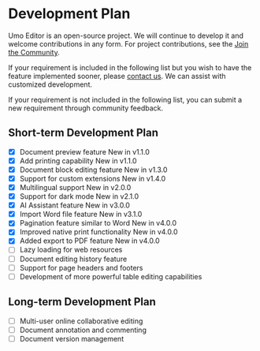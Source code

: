 
# Development Plan

Umo Editor is an open-source project. We will continue to develop it and welcome contributions in any form. For project contributions, see the [Join the Community](/en/docs/#join-the-community).

If your requirement is included in the following list but you wish to have the feature implemented sooner, please [contact us](/en/docs/#contact-us). We can assist with customized development.

If your requirement is not included in the following list, you can submit a new requirement through community feedback.

## Short-term Development Plan

- [x] Document preview feature <Badge theme="success">New in v1.1.0</Badge>
- [x] Add printing capability <Badge theme="success">New in v1.1.0</Badge>
- [x] Document block editing feature <Badge theme="success">New in v1.3.0</Badge>
- [x] Support for custom extensions <Badge theme="success">New in v1.4.0</Badge>
- [x] Multilingual support <Badge theme="success">New in v2.0.0</Badge>
- [x] Support for dark mode <Badge theme="success">New in v2.1.0</Badge>
- [x] AI Assistant feature <Badge theme="success">New in v3.0.0</Badge>
- [x] Import Word file feature <Badge theme="success">New in v3.1.0</Badge>
- [x] Pagination feature similar to Word <Badge theme="success">New in v4.0.0</Badge>
- [x] Improved native print functionality <Badge theme="success">New in v4.0.0</Badge>
- [x] Added export to PDF feature <Badge theme="success">New in v4.0.0</Badge>
- [ ] Lazy loading for web resources
- [ ] Document editing history feature
- [ ] Support for page headers and footers
- [ ] Development of more powerful table editing capabilities

## Long-term Development Plan

- [ ] Multi-user online collaborative editing
- [ ] Document annotation and commenting
- [ ] Document version management